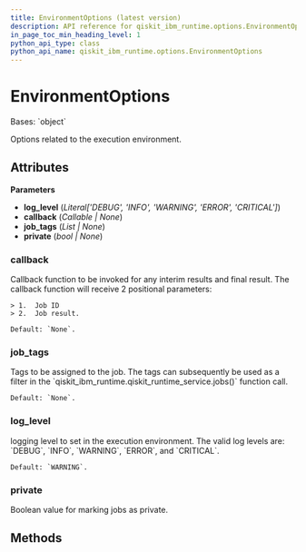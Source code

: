```yaml
---
title: EnvironmentOptions (latest version)
description: API reference for qiskit_ibm_runtime.options.EnvironmentOptions in the latest version of qiskit-ibm-runtime
in_page_toc_min_heading_level: 1
python_api_type: class
python_api_name: qiskit_ibm_runtime.options.EnvironmentOptions
---
```


# EnvironmentOptions

<Class id="qiskit_ibm_runtime.options.EnvironmentOptions" isDedicatedPage={true} github="https://github.com/Qiskit/qiskit-ibm-runtime/tree/stable/0.34/qiskit_ibm_runtime/options/environment_options.py#L28-L55" signature="EnvironmentOptions(log_level='WARNING', callback=None, job_tags=None, private=False)" modifiers="class">
  Bases: `object`

  Options related to the execution environment.

  ## Attributes

  **Parameters**

  *   **log\_level** (*Literal\['DEBUG', 'INFO', 'WARNING', 'ERROR', 'CRITICAL']*)
  *   **callback** (*Callable | None*)
  *   **job\_tags** (*List | None*)
  *   **private** (*bool | None*)

  ### callback

  <Attribute id="qiskit_ibm_runtime.options.EnvironmentOptions.callback" attributeTypeHint="Callable | None" attributeValue="None">
    Callback function to be invoked for any interim results and final result. The callback function will receive 2 positional parameters:

    > 1.  Job ID
    > 2.  Job result.

    Default: `None`.
  </Attribute>

  ### job\_tags

  <Attribute id="qiskit_ibm_runtime.options.EnvironmentOptions.job_tags" attributeTypeHint="List | None" attributeValue="None">
    Tags to be assigned to the job. The tags can subsequently be used as a filter in the `qiskit_ibm_runtime.qiskit_runtime_service.jobs()` function call.

    Default: `None`.
  </Attribute>

  ### log\_level

  <Attribute id="qiskit_ibm_runtime.options.EnvironmentOptions.log_level" attributeTypeHint="Literal['DEBUG', 'INFO', 'WARNING', 'ERROR', 'CRITICAL']" attributeValue="'WARNING'">
    logging level to set in the execution environment. The valid log levels are: `DEBUG`, `INFO`, `WARNING`, `ERROR`, and `CRITICAL`.

    Default: `WARNING`.
  </Attribute>

  ### private

  <Attribute id="qiskit_ibm_runtime.options.EnvironmentOptions.private" attributeTypeHint="bool | None" attributeValue="False">
    Boolean value for marking jobs as private.
  </Attribute>

  ## Methods
</Class>


